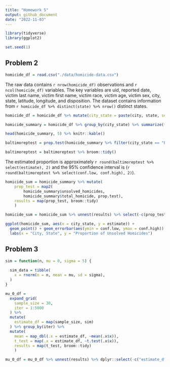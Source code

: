 ```yaml
---
title: "Homework 5"
output: github_document
date: "2022-11-03"
---
```


```r
library(tidyverse)
library(ggplot2)

set.seed(1)
```

## Problem 2
```r
homicide_df = read.csv("./data/homicide-data.csv")
```
The raw data contains `r nrow(homicide_df)` observations and `r ncol(homicide_df)` variables. The key variables are uid, reported date, victim last name, victim first name, victim race, victim age, victim sex, city, state, latitude, longitude, and disposition. The dataset contains information from `r homicide_df %>% distinct(state) %>% nrow()` distinct states.

```r
homicide_df = homicide_df %>% mutate(city_state = paste(city, state, sep = ", "))

homicide_summary = homicide_df %>% group_by(city_state) %>% summarize(total_homicide = n(), unsolved_homicides = sum(disposition == "Closed without arrest" | disposition == "Open/No arrest"))

head(homicide_summary, 5) %>% knitr::kable()
```

```r
baltimoreptest = prop.test(homicide_summary %>% filter(city_state == "Baltimore, MD") %>% pull(unsolved_homicides), homicide_summary %>% filter(city_state == "Baltimore, MD") %>% pull(total_homicide))

baltimoreptest = baltimoreptest %>% broom::tidy()
```

The estimated proportion is approximately `r round(baltimoreptest %>% select(estimate), 2)` and the 95% confidence interval is (`r round(baltimoreptest %>% select(conf.low, conf.high), 2)`).

```r
homicide_sum = homicide_summary %>% mutate(
    prop_test = map2(
        homicide_summary$unsolved_homicides,
        homicide_summary$total_homicide, prop.test), 
    results = map(prop_test, broom::tidy)
    )

homicide_sum = homicide_sum %>% unnest(results) %>% select(-c(prop_test, parameter, method, alternative))

ggplot(homicide_sum, aes(x = city_state, y = estimate)) + 
  geom_point() + geom_errorbar(aes(ymin = conf.low, ymax = conf.high)) +
  labs(x = "City, State", y = "Proportion of Unsolved Homicides")
```


## Problem 3
```r
sim = function(n, mu = 0, sigma = 5) {
  
  sim_data = tibble(
    x = rnorm(n = n, mean = mu, sd = sigma),
  )
}

mu_0_df = 
  expand_grid(
    sample_size = 30,
    iter = 1:5000
  ) %>% 
  mutate(
    estimate_df = map(sample_size, sim)
  ) %>% group_by(iter) %>%
  mutate(
    mean = map_dbl(.x = estimate_df, ~mean(.x$x)),
    t_test = map(.x = estimate_df, ~t.test(.x$x)),
    results = map(t_test, broom::tidy)
    ) 

mu_0_df = mu_0_df %>% unnest(results) %>% dplyr::select(-c("estimate_df", "t_test", "parameter", "method", "alternative"))
```


